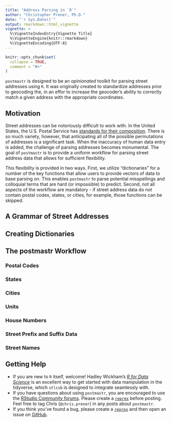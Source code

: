 ```yaml
---
title: "Address Parsing in `R`"
author: "Christopher Prener, Ph.D."
date: "`r Sys.Date()`"
output: rmarkdown::html_vignette
vignette: >
  %\VignetteIndexEntry{Vignette Title}
  %\VignetteEngine{knitr::rmarkdown}
  %\VignetteEncoding{UTF-8}
---
```


```r
knitr::opts_chunk$set(
  collapse = TRUE,
  comment = "#>"
)
```

`postmastr` is designed to be an *opinionated* toolkit for parsing street addresses using `R`. It was originally created to standardize addresses prior to geocoding the, in an effor to increase the geocoder's ability to correctly match a given address with the appropriate coordinates.

## Motivation
Street addresses can be notoriously difficult to work with. In the United States, the U.S. Postal Service has [standards for their composition](https://pe.usps.com/text/pub28/welcome.htm). There is so much variety, however, that anticipating all of the possible permutations of addresses is a significant task. When the inaccuracy of human data entry is added, the challenge of parsing addresses becomes monumental. The goal of `postmastr` is to provide a uniform workflow for parsing street address data that allows for sufficient flexibility. 

This flexibility is provided in two ways. First, we utilize "dictionaries" for a number of the key functions that allow users to provide vectors of data to base parsing on. This enables `postmastr` to parse potential misspellings and colloquial terms that are hard (or impossible) to predict. Second, not all aspects of the workflow are mandatory - if street address data do not contain postal codes, states, or cities, for example, those functions can be skipped. 

## A Grammar of Street Addresses

## Creating Dictionaries

## The postmastr Workflow

### Postal Codes

### States

### Cities

### Units

### House Numbers

### Street Prefix and Suffix Data

### Street Names

## Getting Help
* If you are new to `R` itself, welcome! Hadley Wickham's [*R for Data Science*](http://r4ds.had.co.nz) is an excellent way to get started with data manipulation in the tidyverse, which `stlcsb` is designed to integrate seamlessly with.
* If you have questions about using `postmastr`, you are encouraged to use the [RStudio Community forums](https://community.rstudio.com). Please create a [`reprex`](http://reprex.tidyverse.org/) before posting. Feel free to tag Chris (`@chris.prener`) in any posts about `postmastr`.
* If you think you've found a bug, please create a [`reprex`](http://reprex.tidyverse.org/) and then open an issue on [GitHub](https://github.com/slu-openGIS/stlcsb/issues/new/choose).
